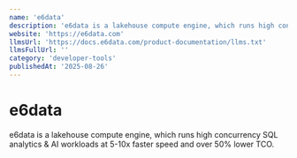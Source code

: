 ```yaml
---
name: 'e6data'
description: 'e6data is a lakehouse compute engine, which runs high concurrency SQL analytics & AI workloads at 5-10x faster speed and over 50% lower TCO.'
website: 'https://e6data.com'
llmsUrl: 'https://docs.e6data.com/product-documentation/llms.txt'
llmsFullUrl: ''
category: 'developer-tools'
publishedAt: '2025-08-26'
---
```


# e6data

e6data is a lakehouse compute engine, which runs high concurrency SQL analytics & AI workloads at 5-10x faster speed and over 50% lower TCO.
